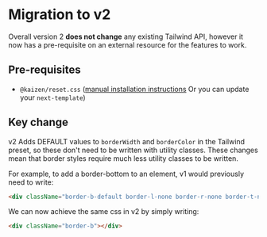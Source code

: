 
<Meta title="Systems/Tailwind/Migration to v2" />

# Migration to v2

Overall version 2 **does not change** any existing Tailwind API, however it now has a pre-requisite on an external resource for the features to work.

## Pre-requisites
- `@kaizen/reset.css` ([manual installation instructions](https://cultureamp.design/?path=/docs/guides-app-starter--docs#3-add-kaizens-global-css-stylesheets) Or you can update your `next-template`)

## Key change

v2 Adds DEFAULT values to `borderWidth` and `borderColor` in the Tailwind preset, so these don't need to be written with utility classes.
These changes mean that border styles require much less utility classes to be written.

For example, to add a border-bottom to an element, v1 would previously need to write:
```html
<div className="border-b-default border-l-none border-r-none border-t-none border-solid border-purple-800"></div>
```

We can now achieve the same css in v2 by simply writing:
```html
<div className="border-b"></div>
```
